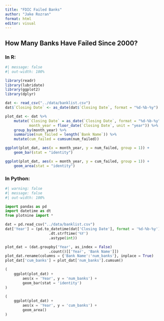 ```yaml
---
title: "FDIC Failed Banks"
author: "Jake Rozran"
format: html
editor: visual
---
```


## How Many Banks Have Failed Since 2000?

### In R:

```r
#| message: false
#| out-width: 100%

library(readr)
library(lubridate)
library(ggplot2)
library(dplyr)

dat <- read_csv("../data/banklist.csv")
dat$`Closing Date` <- as_date(dat$`Closing Date`, format = "%d-%b-%y")

plot_dat <- dat %>% 
    mutate(`Closing Date` = as_date(`Closing Date`, format = "%d-%b-%y"),
           month_year = floor_date(`Closing Date`, unit = "year")) %>% 
    group_by(month_year) %>% 
    summarise(num_failed = length(`Bank Name`)) %>% 
    mutate(cum_failed = cumsum(num_failed))

ggplot(plot_dat, aes(x = month_year, y = num_failed, group = 1)) + 
    geom_bar(stat = "identity")

ggplot(plot_dat, aes(x = month_year, y = cum_failed, group = 1)) +
    geom_area(stat = "identity")
```

### In Python:

```python
#| warning: false
#| message: false
#| out-width: 100%

import pandas as pd
import datetime as dt
from plotnine import *

dat = pd.read_csv("../data/banklist.csv")
dat['Year'] = (pd.to_datetime(dat['Closing Date'], format = '%d-%b-%y')
                    .dt.strftime('%Y')
                    .astype(int))

plot_dat = (dat.groupby('Year', as_index = False)
                    .count()[['Year', 'Bank Name']])
plot_dat.rename(columns = {'Bank Name':'num_banks'}, inplace = True)
plot_dat['cum_banks'] = plot_dat['num_banks'].cumsum()

(
    ggplot(plot_dat) +
        aes(x = 'Year', y = 'num_banks') + 
        geom_bar(stat = 'identity')
)

(
    ggplot(plot_dat) +
        aes(x = 'Year', y = 'cum_banks') + 
        geom_area()
)
```